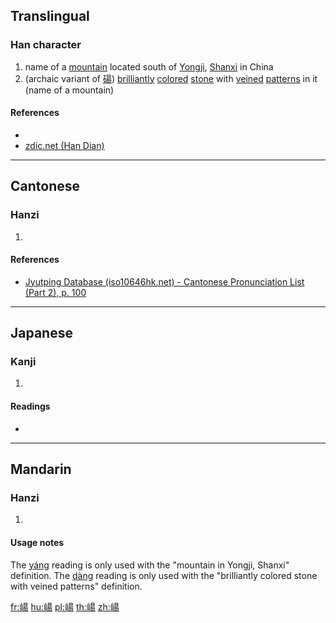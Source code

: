 {{character info/new}}
==Translingual==

===Han character===
{{Han char|rn=46|rad=山|as=09|sn=12|four=26727|canj=UAMH|ids=⿰山昜}}

# name of a [[mountain]] located south of [[w:Yongji, Shanxi|Yongji]], [[Shanxi]] in China
# (archaic variant of [[碭]]) [[brilliantly]] [[color]]ed [[stone]] with [[veined]] [[pattern]]s in it (name of a mountain)

====References====
* {{Han ref|kx=0315.220|dkj=08245|dj=0616.140|hdz=10786.020|uh=5D35|ud=23861|bh=D8DF|bd=55519}}
* [http://www.zdic.net/z/18/js/5D35.htm zdic.net (Han Dian)]

----

==Cantonese==

===Hanzi===
{{yue-hanzi|jyut=[[joeng4]]|y=yeung4}}

# {{defn|lang=yue|sort=山09}}

====References====
* [http://www.iso10646hk.net/jp/document/download.jsp Jyutping Database (iso10646hk.net) - Cantonese Pronunciation List (Part 2), p. 100]

----

==Japanese==

===Kanji===
{{ja-kanji|grade=|rs=山09}}

# {{defn|lang=ja|sort=山09}}

====Readings====
* {{ja-readings|on=[[せう]] (seu), [[たう]] (tau)|kun=}}

----

==Mandarin==

===Hanzi===
{{cmn-hanzi|pin=[[yáng]] ([[yang2]]), [[dàng]] ([[dang4]])|wg=yang<sup>2</sup>, tang<sup>4</sup>}}

# {{defn|lang=cmn|sort=山09}}

====Usage notes====
The [[yáng]] reading is only used with the "mountain in Yongji, Shanxi" definition. The [[dàng]] reading is only used with the "brilliantly colored stone with veined patterns" definition.

[[fr:崵]]
[[hu:崵]]
[[pl:崵]]
[[th:崵]]
[[zh:崵]]